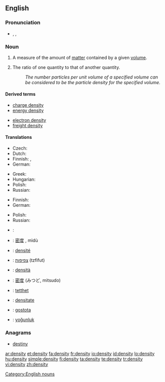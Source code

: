 ==English==
{{wikipedia}}

===Pronunciation===
* {{IPA|/ˈden.sɪ.ti/}}, {{SAMPA|/"den.sI.ti/}},

===Noun===
{{en-noun|pl=densities}}

# {{physics}} A measure of the amount of [[matter]] contained by a given [[volume]].
# The ratio of one quantity to that of another quantity.
#: ''The number particles per unit volume of a specified volume can be considered to be the particle density for the specified volume.''

====Derived terms====
{{top2}}
* [[charge density]]
* [[energy density]]
{{mid2}}
* [[electron density]]
* [[freight density]]
{{bottom2}}

====Translations====
{{trans-top|physics: amount of matter contained by a given volume}}
* Czech: {{t-|cs|hustota|f}}
* Dutch: {{t+|nl|dichtheid|f}}
* Finnish: {{t-|fi|tiheys}}, {{t-|fi|ominaispaino}}
* German: {{t+|de|Dichte|f}}
{{trans-mid}}
* Greek: {{t+|el|πυκνότητα|f|sc=Grek}}
* Hungarian: {{t+|hu|sűrűség}}
* Polish: {{t-|pl|gęstość|f}}
* Russian: {{t|ru|плотность|tr=plótnost'|sc=Cyrl}}
{{trans-bottom}}

{{trans-top|number of particles or other quantity contained by a given volume}}
* Finnish: {{t-|fi|tiheys}}
* German: {{t+|de|Dichte|f}}
{{trans-mid}}
* Polish: {{t-|pl|gęstość|f}}
* Russian: {{t|ru|плотность|tr=plótnost'|sc=Cyrl}}
{{trans-bottom}}

{{checktrans-top}}
* {{ttbc|Arabic}}: {{Arab|[[كثافة]]}}
* {{ttbc|Chinese}}: [[密度]] {{f}}, mìdù
* {{ttbc|French}}: [[densité]] {{f}}
* {{ttbc|Hebrew}}: [[צפיפות]] (tzfifut) {{f}}
* {{ttbc|Italian}}: [[densità]] {{f}}
{{trans-mid}}
* {{ttbc|Japanese}}: [[密度]] (みつど, mitsudo)
* {{ttbc|Norwegian}}: [[tetthet]] {{f}}
* {{ttbc|Romanian}}: [[densitate]] {{f}}
* {{ttbc|Slovene}}: [[gostota]] {{f}}
* {{ttbc|Turkish}}: [[yoğunluk]]
{{trans-bottom}}

===Anagrams===
* [[destiny]]

[[Category:English nouns]]

[[ar:density]]
[[et:density]]
[[fa:density]]
[[fr:density]]
[[io:density]]
[[id:density]]
[[lo:density]]
[[hu:density]]
[[simple:density]]
[[fi:density]]
[[ta:density]]
[[te:density]]
[[tr:density]]
[[vi:density]]
[[zh:density]]